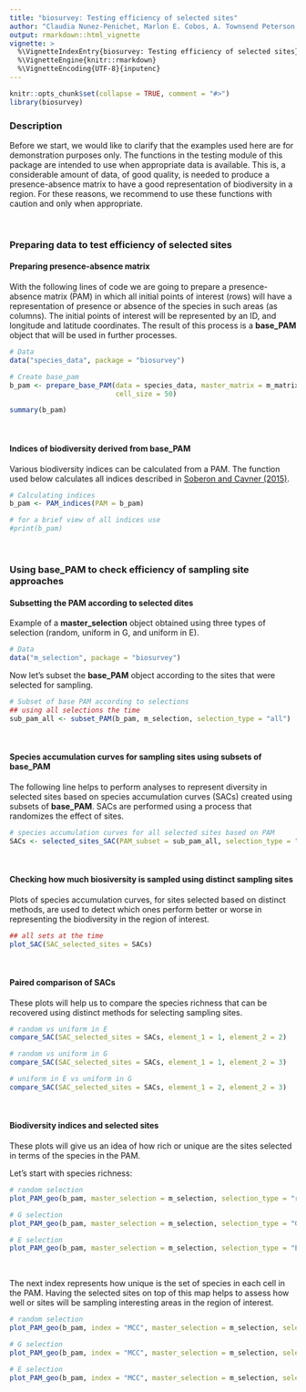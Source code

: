 ```yaml
---
title: "biosurvey: Testing efficiency of selected sites"
author: "Claudia Nunez-Penichet, Marlon E. Cobos, A. Townsend Peterson, Jorge Soberon, Narayani Barve, Vijay Barve, Tomer Gueta"
output: rmarkdown::html_vignette
vignette: >
  %\VignetteIndexEntry{biosurvey: Testing efficiency of selected sites}
  %\VignetteEngine{knitr::rmarkdown}
  %\VignetteEncoding{UTF-8}{inputenc}
---
```


```r
knitr::opts_chunk$set(collapse = TRUE, comment = "#>")
library(biosurvey)
```

### Description

Before we start, we would like to clarify that the examples used here are for demonstration purposes only. The functions in the testing module of this package are intended to use when appropriate data is available. This is, a considerable amount of data, of good quality, is needed to produce a presence-absence matrix to have a good representation of biodiversity in a region. For these reasons, we recommend to use these functions with caution and only when appropriate.

<br>

### Preparing data to test efficiency of selected sites

#### Preparing presence-absence matrix

With the following lines of code we are going to prepare a presence-absence matrix (PAM) in which all initial points of interest (rows) will have a representation of presence or absence of the species in such areas (as columns). The initial points of interest will be represented by an ID, and longitude and latitude coordinates. The result of this process is a **base_PAM** object that will be used in further processes.

```r
# Data
data("species_data", package = "biosurvey")

# Create base_pam
b_pam <- prepare_base_PAM(data = species_data, master_matrix = m_matrix, 
                          cell_size = 50)

summary(b_pam)
```

<br>

#### Indices of biodiversity derived from base_PAM

Various biodiversity indices can be calculated from a PAM. The function used below calculates all indices described in [Soberon and Cavner (2015)](https://journals.ku.edu/jbi/article/view/4801).

```r
# Calculating indices
b_pam <- PAM_indices(PAM = b_pam)

# for a brief view of all indices use
#print(b_pam)
```

<br>

### Using base_PAM to check efficiency of sampling site approaches

#### Subsetting the PAM according to selected dites

Example of a **master_selection** object obtained using three types of selection (random, uniform in G, and uniform in E).

```r
# Data
data("m_selection", package = "biosurvey")
```

Now let's subset the **base_PAM** object according to the sites that were selected for sampling.

```r
# Subset of base PAM according to selections
## using all selections the time
sub_pam_all <- subset_PAM(b_pam, m_selection, selection_type = "all")
```

<br>

#### Species accumulation curves for sampling sites using subsets of base_PAM

The following line helps to perform analyses to represent diversity in selected sites based on species accumulation curves (SACs) created using subsets of **base_PAM**. SACs are performed using a process that randomizes the effect of sites.

```r
# species accumulation curves for all selected sites based on PAM
SACs <- selected_sites_SAC(PAM_subset = sub_pam_all, selection_type = "all")
```

<br>

#### Checking how much biosiversity is sampled using distinct sampling sites

Plots of species accumulation curves, for sites selected based on distinct methods, are used to detect which ones perform better or worse in representing the biodiversity in the region of interest.

```r
## all sets at the time
plot_SAC(SAC_selected_sites = SACs)

```

<br>

#### Paired comparison of SACs

These plots will help us to compare the species richness that can be recovered using distinct methods for selecting sampling sites. 

```r
# random vs uniform in E
compare_SAC(SAC_selected_sites = SACs, element_1 = 1, element_2 = 2)

# random vs uniform in G
compare_SAC(SAC_selected_sites = SACs, element_1 = 1, element_2 = 3)

# uniform in E vs uniform in G
compare_SAC(SAC_selected_sites = SACs, element_1 = 2, element_2 = 3)

```

<br>

#### Biodiversity indices and selected sites

These plots will give us an idea of how rich or unique are the sites selected in terms of the species in the PAM.

Let's start with species richness:

```r
# random selection
plot_PAM_geo(b_pam, master_selection = m_selection, selection_type = "random")

# G selection
plot_PAM_geo(b_pam, master_selection = m_selection, selection_type = "G")

# E selection
plot_PAM_geo(b_pam, master_selection = m_selection, selection_type = "E")

```

<br>

The next index represents how unique is the set of species in each cell in the PAM. Having the selected sites on top of this map helps to assess how well or sites will be sampling interesting areas in the region of interest.

```r
# random selection
plot_PAM_geo(b_pam, index = "MCC", master_selection = m_selection, selection_type = "random")

# G selection
plot_PAM_geo(b_pam, index = "MCC", master_selection = m_selection, selection_type = "G")

# E selection
plot_PAM_geo(b_pam, index = "MCC", master_selection = m_selection, selection_type = "E")

```
